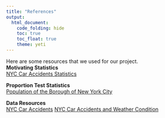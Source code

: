 ```yaml
---
title: "References"
output: 
  html_document:
    code_folding: hide
    toc: true
    toc_float: true
    theme: yeti
---
```

Here are some resources that we used for our project.   
**Motivating Statistics**   
[NYC Car Accidents Statistics](https://www.health.ny.gov/statistics/prevention/injury_prevention/traffic/county_of_residence.html)

**Proportion Test Statistics**   
[Population of the Borough of New York City](https://www.citypopulation.de/en/usa/newyorkcity/)

**Data Resources**   
[NYC Car Accidents](https://www.kaggle.com/code/aqsasadaf/nyc-rush-hour-accidents/data)
[NYC Car Accidents and Weather Condition](https://www.kaggle.com/datasets/sobhanmoosavi/us-accidents)
